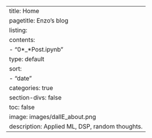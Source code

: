 ---
title: Home
pagetitle: Enzo's blog
listing:
  contents:
    - "0*_*Post.ipynb"
  type: default
  sort:
    - "date"
  categories: true
section-divs: false
toc: false
image: images/dallE_about.png
description: Applied ML, DSP, random thoughts.
---